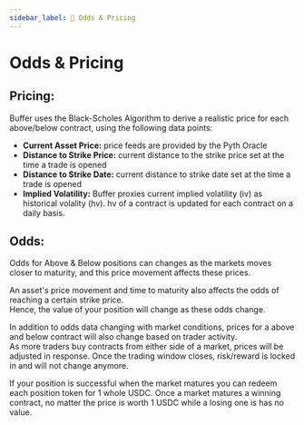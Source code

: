 ```yaml
---
sidebar_label: 🔢 Odds & Pricing
---
```


# Odds & Pricing

## Pricing:

Buffer uses the Black-Scholes Algorithm to derive a realistic price for each above/below contract, using the following data points:

- **Current Asset Price:** price feeds are provided by the Pyth Oracle
- **Distance to Strike Price:** current distance to the strike price set at the time a trade is opened
- **Distance to Strike Date:** current distance to strike date set at the time a trade is opened
- **Implied Volatility:** Buffer proxies current implied volatility (iv) as historical volality (hv). hv of a contract is updated for each contract on a daily basis.

## Odds:

Odds for Above & Below positions can changes as the markets moves closer to maturity, and this price movement affects these prices. 

An asset's price movement and time to maturity also affects the odds of reaching a certain strike price.  
Hence, the value of your position will change as these odds change. 

In addition to odds data changing with market conditions, prices for a above and below contract will also change based on trader activity.  
As more traders buy contracts from either side of a market, prices will be adjusted in response. 
Once the trading window closes, risk/reward is locked in and will not change anymore.

If your position is successful when the market matures you can redeem each position token for 1 whole USDC. 
Once a market matures a winning contract, no matter the price is worth 1 USDC while a losing one is has no value.  
